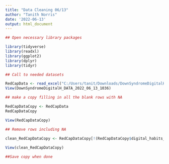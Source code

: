```yaml
---
title: "Data Cleaning 06/13"
author: "Tanith Norris"
date: '2022-06-13'
output: html_document
---
```


```r
## Open necessary library packages

library(tidyverse)
library(readxl)
library(ggplot2)
library(dplyr)
library(tidyr)

## Call to needed datasets

RedCapData <- read_excel("C:/Users/tanit/Downloads/DownSyndromeDigitalH_DATA_2022-06-13_1036.xls")
View(DownSyndromeDigitalH_DATA_2022_06_13_1036)

## make a copy filling in all the blank rows with NA

RedCapDataCopy <- RedCapData
RedCapDataCopy

View(RedCapDataCopy)

## Remove rows including NA

clean_RedCapDataCopy <- RedCapDataCopy[!(RedCapDataCopy$digital_habits_survey_timestamp== "[not completed]"),]
  
View(clean_RedCapDataCopy)

##Save copy when done




```




